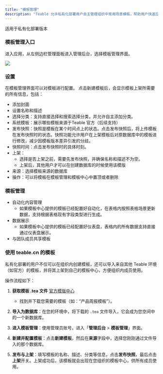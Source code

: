 ```yaml
---
title: "模板管理"
description: "Teable 允许私有化部署用户自主管理组织中常用场景模板，帮助用户快速应用各种业务场景，让办公更加高效。"
---
```

 <Tip>适用于私有化部署版本</Tip>

### 模板管理入口
进入应用，从左侧边栏管理面板进入管理后台，选择模板管理界面。

![](/images/image.png.png)

### 设置
在模板管理界面可以对模板进行配置。
点击新建模板后，会显示模板上架所需要的所有信息，包括：
- 添加封面
- 设置名称和描述
- 选择分类：支持直接选择和搜索选择分类，并允许自主添加分类。
- 系统模板：展示哪些模板来源于Teable 官方（后续支持）
- 发布快照：快照是模板在某个时间点上的状态。点击发布快照后，将上传模板在发布快照时的状态。快照功能允许用户在上架模板后对原数据库中的模板进行修改，减少因模板版本差异引发的分歧。
- 快照时间：点击发布快照时的具体时刻。
- 上架：
  - 选择是否上架之前，需要先发布快照，并确保名称和描述不为空。
  - 上架后，其他用户才可以在创建数据库的时候使用该模版
- 来源：选择模板来源的数据库
- 操作：可以将模板在模板管理和模板中心中置顶或者删除



### 模板管理

- 自动化内容管理
    - 如果模板中心提供的模板已经配置好自动化，在表格内按照表格场景更新数据，支持根据表格现有字段类型进行生成。
- 数据展示
    - 如果模板中心提供的模板已经配置好仪表盘，表格内的所有数据支持直接通过仪表盘展示。
- 与团队成员共享模板 


### 使用 teable.cn 的模板
私有化部署的用户不仅可以在组织内创建模板，还可以导入来自其他 Teable 环境（如官方）的模板，并将其上架到自己的模板中心，方便组织内成员使用。

操作流程如下：

1.  **获取模板 .tea 文件**
 <Note>[官方模版中心](https://app.teable.cn/share/shrw5mmsCrKCQnRQdkk/view)</Note>
    - 找到并下载您需要的模板（如：“产品周报模板”）。

2.  **导入为数据库**：在您的环境中，将下载的 `.tea` 文件导入，它会成为您空间中的一个新数据库。

3.  **进入模板管理**：使用管理员账号，进入「**管理后台** > **模板管理**」界面。

4.  **新建并配置模板**：点击**新建模板**，然后在**来源**字段中，选择您刚刚通过文件导入的那个数据库。

5.  **发布与上架**：填写模板的名称、描述、分类等信息，点击**发布快照**，最后点击**上架**开关。上架成功后，该模板就会出现在您组织的模板中心，供所有成员使用。
